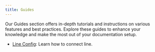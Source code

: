 ```yaml
---
title: Guides
---
```

Our Guides section offers in-depth tutorials and instructions on various features and best practices. Explore these guides to enhance your knowledge and make the most out of your documentation setup.
- [Line Config](/guides/connect-line): Learn how to connect line.